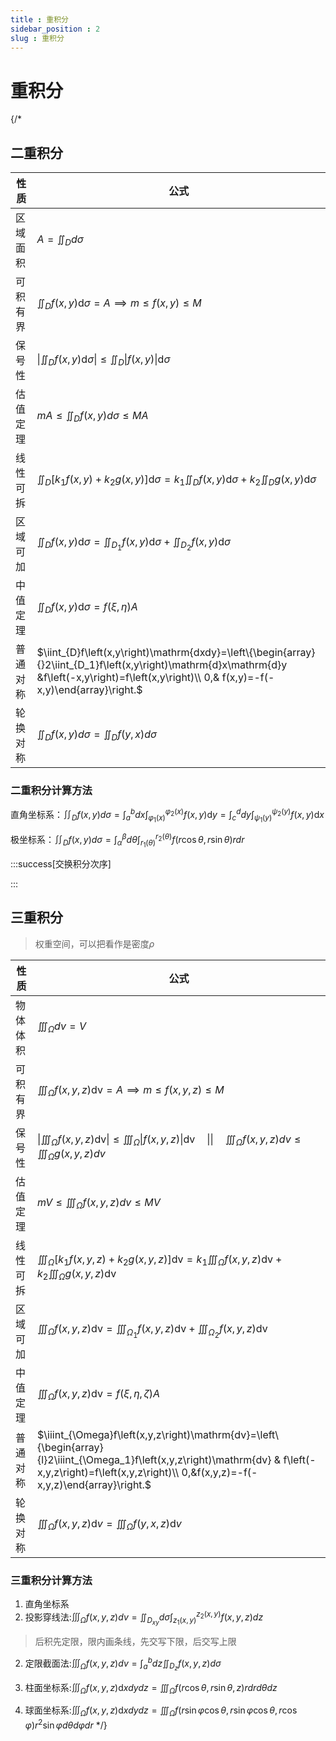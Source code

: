 ```yaml
---
title : 重积分
sidebar_position : 2
slug : 重积分
---
```

# 重积分

{/* 
## 二重积分
| 性质 | 公式 |
| --- | --- |
| 区域面积 | $A=\iint_{D}d\sigma$|
| 可积有界 | $\iint_{D}f\left(x,y\right)\mathrm{d}\sigma=A\implies m\le f\left(x,y\right)\le M$ |
| 保号性 | $\left\|\iint_{D}f\left(x,y\right)\mathrm{d}\sigma\right\|\le\iint_{D_{}}\left\|f\left(x,y\right)\right\|\mathrm{d}\sigma$ |
| 估值定理 | $mA\le\iint_{D}f\left(x,y\right)d\sigma\le MA$ |
| 线性可拆 | $\iint_{D}\left\lbrack k_1f\left(x,y\right)+k_2g\left(x,y\right)]\mathrm{d}\sigma\right.=k_1\iint_{D}f\left(x,y\right)\mathrm{d}\sigma+k_2\iint_{D}g\left(x,y\right)\mathrm{d}\sigma$ |
| 区域可加 | $\iint_{D}f\left(x,y\right)\mathrm{d}\sigma=\iint_{D_1}f\left(x,y\right)\mathrm{d}\sigma+\iint_{D_2}f\left(x,y\right)\mathrm{d}\sigma$ |
| 中值定理 | $\iint_{D}f\left(x,y\right)\mathrm{d}\sigma=f\left(\xi,\eta\right)A$|
| 普通对称 | $\iint_{D}f\left(x,y\right)\mathrm{dxdy}=\left\{\begin{array}{}2\iint_{D_1}f\left(x,y\right)\mathrm{d}x\mathrm{d}y &f\left(-x,y\right)=f\left(x,y\right)\\ 0,& f(x,y)=-f(-x,y)\end{array}\right.$ |
| 轮换对称 | $\iint_{D}f\left(x,y\right)d\sigma=\iint_{D}f\left(y,x\right)d\sigma$ |


### 二重积分计算方法

直角坐标系：$\iint_{D}f\left(x,y\right)d\sigma=\int_{a}^{b}dx\int_{\varphi_1\left(x\right)}^{\varphi_2\left(x\right)}f\left(x,y\right)\mathrm{d}y=\int_{c}^{d}dy\int_{\psi_1\left(y\right)}^{\psi_2\left(y\right)}f\left(x,y\right)\mathrm{d}x$

极坐标系：$\iint_{D}f\left(x,y\right)d\sigma=\int_{\alpha}^{\beta}d\theta\int_{r_1\left(\theta\right)}^{r_2\left(\theta\right)}f\left(r\cos\theta,r\sin\theta\right)rdr$

:::success[交换积分次序]

:::

## 三重积分

> 权重空间，可以把看作是密度$\rho$

| 性质 | 公式 |
| --- | --- |
| 物体体积 | $\iiint_{\Omega}dv=V$|
| 可积有界 | $\iiint_{\Omega}f\left(x,y,z\right)\mathrm{dv}=A\implies m\le f\left(x,y,z\right)\le M$ |
| 保号性 | $\left\|\iiint_{\Omega}f\left(x,y,z\right)\mathrm{dv}\right\|\le\iiint_{\Omega}\left\|f\left(x,y,z\right)\right\|\mathrm{dv}\quad \|\| \quad \iiint_\Omega f(x,y,z)dv \le\iiint_\Omega g(x,y,z)dv$ |
| 估值定理 | $mV\le\iiint_{\Omega}f\left(x,y,z\right)dv\le MV$ |
| 线性可拆 | $\iiint_{\Omega}\left\lbrack k_1f\left(x,y,z\right)+k_2g\left(x,y,z\right)]\mathrm{dv}\right.=k_1\iiint_{\Omega}f\left(x,y,z\right)\mathrm{dv}+k_2\iiint_{\Omega}g\left(x,y,z\right)\mathrm{dv}$ |
| 区域可加 | $\iiint_{\Omega}f\left(x,y,z\right)\mathrm{dv}=\iiint_{\Omega_1}f\left(x,y,z\right)\mathrm{dv}+\iiint_{\Omega_2}f\left(x,y,z\right)\mathrm{dv}$ |
| 中值定理 | $\iiint_{\Omega}f\left(x,y,z\right)\mathrm{dv}=f\left(\xi,\eta,\zeta\right)A$|
| 普通对称| $\iiint_{\Omega}f\left(x,y,z\right)\mathrm{dv}=\left\{\begin{array}{l}2\iiint_{\Omega_1}f\left(x,y,z\right)\mathrm{dv} & f\left(-x,y,z\right)=f\left(x,y,z\right)\\ 0,&f(x,y,z)=-f(-x,y,z)\end{array}\right.$ |
| 轮换对称 | $\iiint_{\Omega}f\left(x,y,z\right)\mathrm{d}v= \iiint_{\Omega}f\left(y,x,z\right)\mathrm{d}v$ |


### 三重积分计算方法

1. 直角坐标系
  1. 投影穿线法:$\iiint_{\Omega}f\left(x,y,z\right)dv=\iint_{D_{xy}}d\sigma\int_{z_1\left(x,y\right)}^{z_2\left(x,y\right)}f\left(x,y,z\right)dz$
  > 后积先定限，限内画条线，先交写下限，后交写上限
  2. 定限截面法:$\iiint_{\Omega}f\left(x,y,z\right)dv=\int_{a}^{b}dz\iint_{D_{z}}f\left(x,y,z\right)d\sigma$

2. 柱面坐标系:$\iiint_{\Omega}f\left(x,y,z\right)\mathrm{d}xdydz=\iiint_{\Omega}f\left(r\cos\theta,r\sin\theta,z\right)rdrd\theta dz$

3. 球面坐标系:$\iiint_{\Omega}f\left(x,y,z\right)\mathrm{d}xdydz=\iiint_{\Omega}f\left(r\sin\varphi\cos\theta,r\sin\varphi\cos\theta,r\cos\varphi\right)r^2\sin\varphi d\theta d\varphi dr$ */}